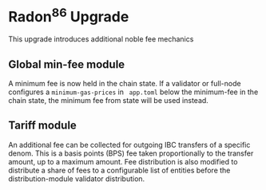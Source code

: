 # Radon<sup>86</sup> Upgrade

This upgrade introduces additional noble fee mechanics

## Global min-fee module

A minimum fee is now held in the chain state. If a validator or full-node configures a `minimum-gas-prices` in ` app.toml` below the minimum-fee in the chain state, the minimum fee from state will be used instead.

## Tariff module

An additional fee can be collected for outgoing IBC transfers of a specific denom. This is a basis points (BPS) fee taken proportionally to the transfer amount, up to a maximum amount.
Fee distribution is also modified to distribute a share of fees to a configurable list of entities before the distribution-module validator distribution.
